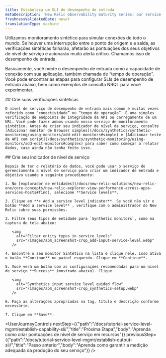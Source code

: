 ```yaml
---
title: Estabeleça um SLI de desempenho de entrada
metaDescription: 'New Relic observability maturity series: our service level management guide shows you how to easily measure and communicate the overall health, performance, and quality of your digital products and services to all stakeholders.'
freshnessValidatedDate: never
translationType: machine
---
```


Utilizamos monitoramento sintético para simular conexões de todo o mundo. Se houver uma interrupção entre o ponto de origem e a saída, as verificações sintéticas falharão, afetarão as pontuações dos seus objetivos de nível de serviço e acionarão muito alerta crítico. Chamamos isso de desempenho de entrada.

Basicamente, você mede o desempenho de entrada como a capacidade de conexão com sua aplicação, também chamada de “tempo de operação”. Você pode encontrar as etapas para configurar SLIs de desempenho de entrada abaixo, bem como exemplos de consulta NRQL para você experimentar.

<Steps>
  <Step>
    ## Crie suas verificações sintéticas

    O nível de serviço de desempenho de entrada mais comum é muitas vezes referido como “conectividade” ou “tempo de operação”. É uma simples verificação de endpoints de integridade da API ou carregamento de um URL. Você pode fazer ambos usando nosso serviço de monitoramento sintético. Antes de criar seu indicador de nível de serviço, consulte [Adicionar monitor de Browser simples](/docs/synthetics/synthetic-monitoring/using-monitors/add-edit-monitors#simple) e [Adicionar teste de API com script](/docs/synthetics/synthetic-monitoring/using-monitors/add-edit-monitors#complex) para saber como começar a relatar dados, caso ainda não tenha feito isso.
  </Step>

  <Step>
    ## Crie seu indicador de nível de serviço

    Depois de ter o relatório de dados, você pode usar o serviço de gerenciamento a nível de serviço para criar um indicador de entrada e objetivo usando o seguinte procedimento:

    1. No [explorador de entidades](/docs/new-relic-solutions/new-relic-one/core-concepts/new-relic-explorer-view-performance-across-apps-services-hosts#find), selecione **Service levels**.

    2. Clique em **+ Add a service level indicator**. Se você não vir o botão **Add a service level** , verifique com o administrador do New Relic sobre suas permissões.

    3. Filtre seus tipos de entidade para `Synthetic monitors`, como na captura de tela abaixo:

       <img
         alt="Filter entity types in service levels"
         src="/images/apm_screenshot-crop_add-input-service-level.webp"
       />

    4. Encontre o seu monitor Sintético na lista e clique nele. Isso ativa o botão **Continue** no painel esquerdo. Clique em **Continue**.

    5. Você verá um botão com as configurações recomendadas para um nível de serviço **Success** (mostrado abaixo). Clique.

       <img
         alt="Synthetics input service level guided flow"
         src="/images/apm_screenshot-crop_synthetics-setup.webp"
       />

    6. Faça as alterações apropriadas na tag, título e descrição conforme necessário.

    7. Clique em **Save**.
  </Step>
</Steps>

<UserJourneyControls
  nextStep={{"path":"/docs/tutorial-service-level-mgmt/establish-capability-sli/","title":"Próxima Etapa","body":"Aprenda como criar pontuações de nível de serviço em recursos"}}
  previousStep={{"path":"/docs/tutorial-service-level-mgmt/establish-output-sli/","title":"Passo anterior","body":"Aprenda como garantir a medição adequada da produção do seu serviço"}}
/>
